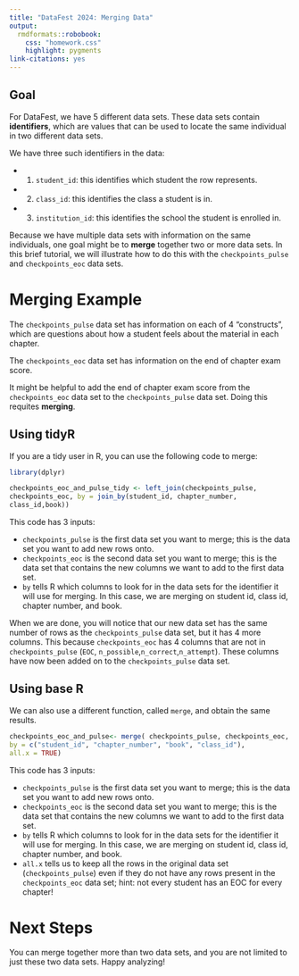 ```yaml
---
title: "DataFest 2024: Merging Data"
output: 
  rmdformats::robobook:
    css: "homework.css"
    highlight: pygments
link-citations: yes
---
```


## Goal

For DataFest, we have 5 different data sets. These data sets contain **identifiers**, which are values that can be used to locate the same individual in two different data sets. 

We have three such identifiers in the data:

- 1) `student_id`: this identifies which student the row represents.
- 2) `class_id`: this identifies the class a student is in. 
- 3) `institution_id`: this identifies the school the student is enrolled in. 

Because we have multiple data sets with information on the same individuals, one goal might be to **merge** together two or more data sets. In this brief tutorial, we will illustrate how to do this with the `checkpoints_pulse` and `checkpoints_eoc` data sets. 

# Merging Example

The `checkpoints_pulse` data set has information on each of 4 "constructs", which are questions about how a student feels about the material in each chapter. 

The `checkpoints_eoc` data set has information on the end of chapter exam score. 

It might be helpful to add the end of chapter exam score from the `checkpoints_eoc` data set to the `checkpoints_pulse` data set. Doing this requites **merging**. 

## Using tidyR

If you are a tidy user in R, you can use the following code to merge: 

```r
library(dplyr)

checkpoints_eoc_and_pulse_tidy <- left_join(checkpoints_pulse,
checkpoints_eoc, by = join_by(student_id, chapter_number,
class_id,book))
```

This code has 3 inputs:

- `checkpoints_pulse` is the first data set you want to merge; this is the data set you want to add new rows onto. 
- `checkpoints_eoc` is the second data set you want to merge; this is the data set that contains the new columns we want to add to the first data set. 
- `by` tells R which columns to look for in the data sets for the identifier it will use for merging. In this case, we are merging on student id, class id, chapter number, and book. 

When we are done, you will notice that our new data set has the same number of rows as the `checkpoints_pulse` data set, but it has 4 more columns. This because `checkpoints_eoc` has 4 columns that are not in `checkpoints_pulse` (`EOC`, `n_possible`,`n_correct`,`n_attempt`). These columns have now been added on to the `checkpoints_pulse` data set. 


## Using base R 

We can also use a different function, called `merge`, and obtain the same results. 

```r
checkpoints_eoc_and_pulse<- merge( checkpoints_pulse, checkpoints_eoc, 
by = c("student_id", "chapter_number", "book", "class_id"),
all.x = TRUE)
```

This code has 3 inputs:

- `checkpoints_pulse` is the first data set you want to merge; this is the data set you want to add new rows onto. 
- `checkpoints_eoc` is the second data set you want to merge; this is the data set that contains the new columns we want to add to the first data set. 
- `by` tells R which columns to look for in the data sets for the identifier it will use for merging. In this case, we are merging on student id, class id, chapter number, and book.
- `all.x` tells us to keep all the rows in the original data set (`checkpoints_pulse`) even if they do not have any rows present in the `checkpoints_eoc` data set; hint: not every student has an EOC for every chapter!  

# Next Steps

You can merge together more than two data sets, and you are not limited to just these two data sets. Happy analyzing! 

